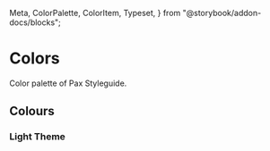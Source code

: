   Meta,
  ColorPalette,
  ColorItem,
  Typeset,
} from "@storybook/addon-docs/blocks";

<Meta title="Branding/Colors" />

# Colors

Color palette of Pax Styleguide.

## Colours

### Light Theme

<ColorPalette>
  <ColorItem
    title="theme.color.background"
    subtitle="Prune"
    colors={['#3b3a53']}
  />
</ColorPalette>
